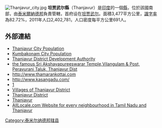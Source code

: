 [[Image:Thanjavur_city.jpg|right]]
'''坦贾武尔縣'''（Thanjavur）是[[印度|印度]]的一個[[縣|縣]]，位於該國南部，由[[泰米爾納德邦|泰米爾納德邦]]負責管轄，首府设在[[坦贾武尔|坦贾武尔]]。面積3,477平方公里，[[識字率|識字率]]為82.72%，2011年人口2,402,781，人口密度每平方公里691人。

==外部連結==
* [https://web.archive.org/web/20130825222633/http://www.census2011.co.in/census/city/483-thanjavur.html Thanjavur City Population]
* [https://web.archive.org/web/20130816140838/http://www.census2011.co.in/census/city/482-kumbakonam.html Kumbakonam City Population]
* [https://web.archive.org/web/20130804033912/http://thanjavur.nic.in/ Thanjavur District Development Authority]
* [https://web.archive.org/web/20130524161300/http://akshayatemple.com/  the famous Sri Akshayapureeswarar Temple,Vilangulam & Post, Peravurani Taluk, Thanjavur Dist]
* [http://thamarankottai.com/  http://www.thamarankottai.com]{{Wayback|url=http://thamarankottai.com/ |date=20130720044813 }}
* [http://www.kasangadu.com/ http://www.kasangadu.com/]{{Wayback|url=http://www.kasangadu.com/ |date=20130813055453 }}
* [http://www.moothakurichi.com/]{{Wayback|url=http://www.moothakurichi.com/ |date=20130703183855 }}
* [http://villages.ws/india/tamil_nadu/thanjavur/ Villages of Thanjavur District]{{Wayback|url=http://villages.ws/india/tamil_nadu/thanjavur/ |date=20111202014743 }}
* [https://web.archive.org/web/20060203160555/http://www.thanjavur.tn.nic.in/ Thanjavur District]
* [http://gisserver.nic.in/tncoast/THANJAVUR.htm Thanjavur]{{Wayback|url=http://gisserver.nic.in/tncoast/THANJAVUR.htm |date=20060107073613 }}
* [https://web.archive.org/web/20110725115856/http://www.alllocale.com/group/thajavur AllLocale.com Website for every neighbourhood in Tamil Nadu and Thanjavur]

{{Tamil nadu}}

{{泰米尔纳德邦行政区划小作品}}
[[Category:泰米尔纳德邦辖县|Category:泰米尔纳德邦辖县]]